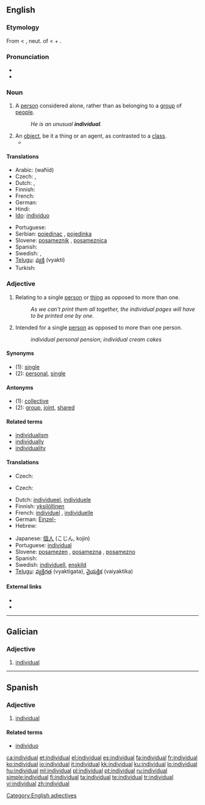 {{wikipedia|Individual (disambiguation)|Individual}}
==English==

{{rank|silent|takes|honour|806|individual|girls|wall|cry}}

===Etymology===
From {{ML.}} {{term|individualis}} < {{etyl|la}} {{term|individuum||an indivisible thing}}, neut. of {{term|individuus||indivisible, undivided}} < {{term|in}} + {{term|dividuus||divisible}}.

===Pronunciation===
* {{IPA|/ˌɪndɪˈvɪʤuəl/}}
* {{audio|en-us-individual.ogg|Audio (US)}}

===Noun===
{{en-noun}}

# A [[person]] considered alone, rather than as belonging to a [[group]] of [[people]].
#: ''He is an unusual '''individual'''.''
# An [[object]], be it a thing or an agent, as contrasted to a [[class]].
#* {{quote-book|year=2006|chapter=Identity and Individuality in Quantum Theory|title=Stanford Encyclopedia of Philosophy|author=Steven French|url=http://plato.stanford.edu/entries/qt-idind/
|passage=It is typically held that chairs, trees, rocks, people and many of the so-called ‘everyday’ objects we encounter can be regarded as '''individuals'''.}}

====Translations====
{{trans-top|person considered alone}}
* Arabic: {{Arab|[[وحيد]]}} (waħīd) {{m}}
* Czech: {{t-|cs|jedinec|m}}, {{t-|cs|jednotlivec|m}}
* Dutch: {{t-|nl|enkeling|m}}, {{t+|nl|individu|n}}
* Finnish: {{t+|fi|yksilö}}
* French: {{t+|fr|individu|m}}
* German: {{t+|de|Individuum|n}}
* Hindi: {{t|hi|व्यक्ति|m|tr=vyakti|sc=Deva}}
* [[Ido]]: [[individuo]]
{{trans-mid}}
* Portuguese: {{t+|pt|indivíduo}}
* Serbian: [[pojedinac]] {{m}}, [[pojedinka]] {{f}}
* Slovene: [[posameznik]] {{m}}, [[posameznica]] {{f}}
* Spanish: {{t-|es|individuo}}
* Swedish: {{t+|sv|individ|c}}, {{t+|sv|enskild|c}}
* [[Telugu]]: [[వ్యక్తి]] (vyakti)
* Turkish: {{t+|tr|birey}}
{{trans-bottom}}

===Adjective===
{{en-adj}}

# Relating to a single [[person]] or [[thing]] as opposed to more than one.
#: ''As we can't print them all together, the individual pages will have to be printed one by one.''
# Intended for a single [[person]] as opposed to more than one person.
#: ''individual personal pension''; ''individual cream cakes''

====Synonyms====
* (1): [[single]]
* (2): [[personal]], [[single]]

====Antonyms====
* (1): [[collective]]
* (2): [[group]], [[joint]], [[shared]]

====Related terms====
* [[individualism]]
* [[individually]]
* [[individuality]]

====Translations====
{{trans-top|relating to a single person or thing}}
* Czech: {{t+|cs|jednotlivý}}
{{trans-mid}}
{{trans-bottom}}

{{trans-top|intended for a single person}}
* Czech: {{t-|cs|individuální}}
{{trans-mid}}
{{trans-bottom}}

{{checktrans-top}}
* Dutch: [[individueel]], [[individuele]]
* Finnish: [[yksilöllinen]]
* French: [[individuel]] {{m}}, [[individuelle]] {{f}}
* German: [[Einzel-]]
* Hebrew: {{he-translation|פרטי|p"rati}}
{{trans-mid}}
* Japanese: [[個人]] (こじん, kojin)
* Portuguese: [[individual]]
* Slovene: [[posamezen]] {{m}}, [[posamezna]] {{f}}, [[posamezno]] {{n}}
* Spanish: {{t+|es|individual}}
* Swedish: [[individuell]], [[enskild]]
* [[Telugu]]: [[వ్యక్తిగత]] (vyaktigata), [[వైయక్తిక]] (vaiyaktika)
{{trans-bottom}}

====External links====
* {{R:Webster 1913}}
* {{R:Century 1911}}

[[Category:English adjectives]]

----

==Galician==

===Adjective===
{{gl-adj|f=individual|pl=individuais}}

# [[#English|individual]]

----

==Spanish==

===Adjective===
{{es-adj|pl=individuales}}

# [[#English|individual]]

====Related terms====
* [[individuo]]

[[ca:individual]]
[[et:individual]]
[[el:individual]]
[[es:individual]]
[[fa:individual]]
[[fr:individual]]
[[ko:individual]]
[[io:individual]]
[[it:individual]]
[[kk:individual]]
[[ku:individual]]
[[lo:individual]]
[[hu:individual]]
[[ml:individual]]
[[pl:individual]]
[[pt:individual]]
[[ru:individual]]
[[simple:individual]]
[[fi:individual]]
[[ta:individual]]
[[te:individual]]
[[tr:individual]]
[[vi:individual]]
[[zh:individual]]
